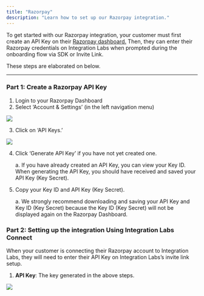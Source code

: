 ```yaml
---
title: "Razorpay"
description: "Learn how to set up our Razorpay integration."
---
```


To get started with our Razorpay integration, your customer must first create an API Key on their [Razorpay dashboard.](https://dashboard.razorpay.com/?screen=sign_in) Then, they can enter their Razorpay credentials on Integration Labs when prompted during the onboarding flow via SDK or Invite Link.

These steps are elaborated on below.

---

### Part 1: Create a Razorpay API Key

1. Login to your Razorpay Dashboard
2. Select ‘Account & Settings’ (in the left navigation menu)

![](/images/razorpay_dashboard.png)

3. Click on ‘API Keys.’

![](/images/razorpay_api_key.png)

4. Click ‘Generate API Key’ if you have not yet created one.

   a. If you have already created an API Key, you can view your Key ID. When generating the API Key, you should have received and saved your API Key (Key Secret).

5. Copy your Key ID and API Key (Key Secret).

   a. We strongly recommend downloading and saving your API Key and Key ID (Key Secret) because the Key ID (Key Secret) will not be displayed again on the Razorpay Dashboard.

### Part 2: Setting up the integration Using Integration Labs Connect

When your customer is connecting their Razorpay account to Integration Labs, they will need to enter their API Key on Integration Labs’s invite link setup.

1. **API Key**: The key generated in the above steps.

![](/images/razorpay_connection.png)
